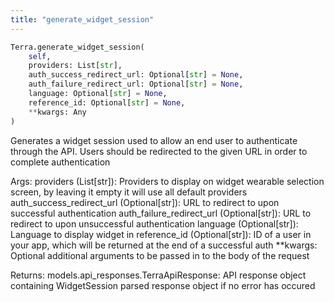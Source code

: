 ```yaml
---
title: "generate_widget_session"
---
```

```python
Terra.generate_widget_session(
	self,
	providers: List[str],
	auth_success_redirect_url: Optional[str] = None,
	auth_failure_redirect_url: Optional[str] = None,
	language: Optional[str] = None,
	reference_id: Optional[str] = None,
	**kwargs: Any
)

```

Generates a widget session used to allow an end user to authenticate through the API. Users should be redirected to the given URL in order to complete authentication

Args: providers (List\[str\]): Providers to display on widget wearable selection screen, by leaving it empty it will use all default providers auth\_success\_redirect\_url (Optional\[str\]): URL to redirect to upon successful authentication auth\_failure\_redirect\_url (Optional\[str\]): URL to redirect to upon unsuccessful authentication language (Optional\[str\]): Language to display widget in reference\_id (Optional\[str\]): ID of a user in your app, which will be returned at the end of a successful auth \*\*kwargs: Optional additional arguments to be passed in to the body of the request

Returns: models.api\_responses.TerraApiResponse: API response object containing WidgetSession parsed response object if no error has occured



